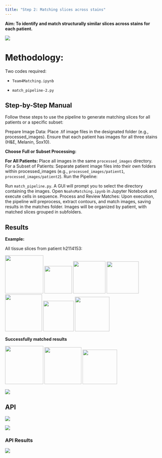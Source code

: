 ```yaml
---
title: "Step 2: Matching slices across stains"
---
```


**Aim: To identify and match structurally similar slices across stains for each patient.**

![](images/Step2.png){fig-align="center"}

# **Methodology**:

Two codes required:

-   `Team4Matching.ipynb`

-   `match_pipeline-2.py`

## Step-by-Step Manual

Follow these steps to use the pipeline to generate matching slices for all patients or a specific subset:

Prepare Image Data: Place .tif image files in the designated folder (e.g., processed_images). Ensure that each patient has images for all three stains (H&E, Melanin, Sox10).

**Choose Full or Subset Processing:**

**For All Patients:** Place all images in the same `processed_images` directory. For a Subset of Patients: Separate patient image files into their own folders within processed_images (e.g., `processed_images/patient1`, `processed_images/patient2`). Run the Pipeline:

Run `match_pipeline.py`. A GUI will prompt you to select the directory containing the images. Open `NoahsMatching.ipynb` in Jupyter Notebook and execute cells in sequence. Process and Review Matches: Upon execution, the pipeline will preprocess, extract contours, and match images, saving results in the matches folder. Images will be organized by patient, with matched slices grouped in subfolders.

## Results

**Example:**

All tissue slices from patient h2114153:

![](images/step%202%20images/slice1.png){width="125"} ![](images/step%202%20images//slice4.png){width="90"} ![](images/step%202%20images//slice5.png){width="106"} ![](images/step%202%20images//slice6.png){width="105"} ![](images/step%202%20images//slice2.png){width="121"} ![](images/step%202%20images//slice7.png){width="100"} ![](images/step%202%20images//slice3.png){width="113"}

**Successfully matched results**

![](images/step%202%20images//slice1.png){width="125"} ![](images/step%202%20images//slice2.png){width="121"} ![](images/step%202%20images//slice3.png){width="113"}

![](images/Step2.png){fig-align="center"}

## API

![](images/step 2 images/step 2 API image 1.png){fig-align="center"}

![](images/step 2 images/step 2 API image 2.png){fig-align="center"}

### API Results

![](images/step 2 images/step 2 API image 3.png){fig-align="center"}
